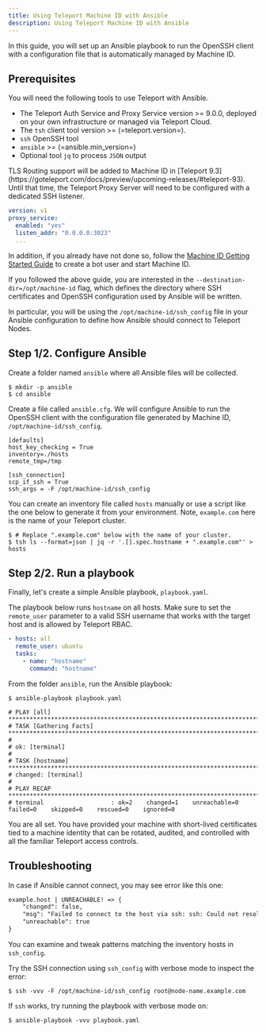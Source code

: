 ```yaml
---
title: Using Teleport Machine ID with Ansible
description: Using Teleport Machine ID with Ansible
---
```


In this guide, you will set up an Ansible playbook to run the OpenSSH client
with a configuration file that is automatically managed by Machine ID.

## Prerequisites

You will need the following tools to use Teleport with Ansible.

- The Teleport Auth Service and Proxy Service version >= 9.0.0, deployed on
  your own infrastructure or managed via Teleport Cloud.
- The `tsh` client tool version >= (=teleport.version=).
- `ssh` OpenSSH tool
- `ansible` >= (=ansible.min_version=)
- Optional tool `jq` to process `JSON` output

<Admonition type="note" title="Machine ID and TLS Routing">
TLS Routing support will be added to Machine ID in [Teleport
9.3](https://goteleport.com/docs/preview/upcoming-releases/#teleport-93). Until
that time, the Teleport Proxy Server will need to be configured with a
dedicated SSH listener.

```yaml
version: v1
proxy_service:
  enabled: "yes"
  listen_addr: "0.0.0.0:3023"
  ...
```
</Admonition>

In addition, if you already have not done so, follow the
[Machine ID Getting Started Guide](../getting-started.mdx) to create a bot
user and start Machine ID.

If you followed the above guide, you are interested in the
`--destination-dir=/opt/machine-id` flag, which defines the directory where
SSH certificates and OpenSSH configuration used by Ansible will be written.

In particular, you will be using the `/opt/machine-id/ssh_config` file in your
Ansible configuration to define how Ansible should connect to Teleport Nodes.

## Step 1/2. Configure Ansible

Create a folder named `ansible` where all Ansible files will be collected.

```code
$ mkdir -p ansible
$ cd ansible
```

Create a file called `ansible.cfg`. We will configure Ansible
to run the OpenSSH client with the configuration file generated
by Machine ID, `/opt/machine-id/ssh_config`.

```
[defaults]
host_key_checking = True
inventory=./hosts
remote_tmp=/tmp

[ssh_connection]
scp_if_ssh = True
ssh_args = -F /opt/machine-id/ssh_config
```

You can create an inventory file called `hosts` manually or use a script like the one
below to generate it from your environment. Note, `example.com` here is the
name of your Teleport cluster.

```code
$ # Replace ".example.com" below with the name of your cluster.
$ tsh ls --format=json | jq -r '.[].spec.hostname + ".example.com"' > hosts
```

## Step 2/2. Run a playbook

Finally, let's create a simple Ansible playbook, `playbook.yaml`.

The playbook below runs `hostname` on all hosts. Make sure to set the
`remote_user` parameter to a valid SSH username that works with the target host
and is allowed by Teleport RBAC.

```yaml
- hosts: all
  remote_user: ubuntu
  tasks:
    - name: "hostname"
      command: "hostname"
```

From the folder `ansible`, run the Ansible playbook:

```code
$ ansible-playbook playbook.yaml

# PLAY [all] *****************************************************************************************************************************************
# TASK [Gathering Facts] *****************************************************************************************************************************
#
# ok: [terminal]
#
# TASK [hostname] ************************************************************************************************************************************
# changed: [terminal]
#
# PLAY RECAP *****************************************************************************************************************************************
# terminal                   : ok=2    changed=1    unreachable=0    failed=0    skipped=0    rescued=0    ignored=0
```

You are all set. You have provided your machine with short-lived certificates
tied to a machine identity that can be rotated, audited, and controlled with
all the familiar Teleport access controls.

## Troubleshooting

In case if Ansible cannot connect, you may see error like this one:

```txt
example.host | UNREACHABLE! => {
    "changed": false,
    "msg": "Failed to connect to the host via ssh: ssh: Could not resolve hostname node-name: Name or service not known",
    "unreachable": true
}
```

You can examine and tweak patterns matching the inventory hosts in `ssh_config`.

Try the SSH connection using `ssh_config` with verbose mode to inspect the error:

```code
$ ssh -vvv -F /opt/machine-id/ssh_config root@node-name.example.com
```

If `ssh` works, try running the playbook with verbose mode on:

```code
$ ansible-playbook -vvv playbook.yaml
```
